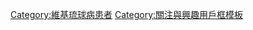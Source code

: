 {{Userbox
  |border-c = #4E151B
  |border-s = 1
  |id-c     = #FFFF4D
  |id-s     = 12
  |id-fc    = #4E151B
  |info-c   = #66FFE6
  |info-s   = 10
  |info-fc  = #DC143C
  |id       = [[File:Shisa - stone guardian dogs.jpg|65px]]
  |info     = 這個維基人是一位'''琉球病'''（'''沖繩病'''）患者，極其喜愛琉球或沖繩相關事物。
}}
<includeonly>
[[Category:維基琉球病患者]]
</includeonly>
<noinclude>
[[Category:關注與興趣用戶框模板]]
</noinclude>